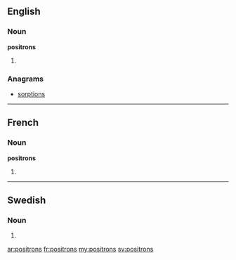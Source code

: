 {{also|positróns}}
==English==

===Noun===
'''positrons'''

# {{plural of|positron}}

===Anagrams===
* [[sorptions#English|sorptions]]

----

==French==

===Noun===
'''positrons''' {{m}}

# {{plural of|positron|lang=fr}}

----

==Swedish==

===Noun===
{{infl|sv|noun form}}

# {{sv-noun-form-indef-gen|positron}}

[[ar:positrons]]
[[fr:positrons]]
[[my:positrons]]
[[sv:positrons]]